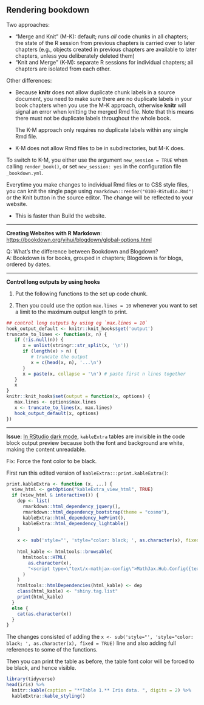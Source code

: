 ## Rendering bookdown

Two approaches:

- “Merge and Knit” (M-K): default; runs *all* code chunks in all chapters; the state of the R session from previous chapters is carried over to later chapters (e.g., objects created in previous chapters are available to later chapters, unless you deliberately deleted them)
- “Knit and Merge” (K-M): separate R sessions for individual chapters; all chapters are isolated from each other.

Other differences:

- Because **knitr** does not allow duplicate chunk labels in a source document, you need to make sure there are no duplicate labels in your book chapters when you use the M-K approach, otherwise **knitr** will signal an error when knitting the merged Rmd file. Note that this means there must not be duplicate labels throughout the whole book. 

  The K-M approach only requires no duplicate labels within any single Rmd file.

- K-M does not allow Rmd files to be in subdirectories, but M-K does.

To switch to K-M, you either use the argument `new_session = TRUE` when calling `render_book()`, or set `new_session: yes` in the configuration file `_bookdown.yml`.


Everytime you make changes to individual Rmd files or to CSS style files, you can knit the single page using `rmarkdown::render("0100-RStudio.Rmd")` or the Knit button in the source editor. The change will be reflected to your website.

- This is faster than Build the website.

--------------------------------------------------------------------------------

**Creating Websites with R Markdown**: <https://bookdown.org/yihui/blogdown/global-options.html>

Q: What's the difference between Bookdown and Blogdown?  
A: Bookdown is for books, grouped in chapters; Blogdown is for blogs, ordered by dates.



--------------------------------------------------------------------------------

**Control long outputs by using hooks**

1. Put the following functions to the set up code chunk.

2. Then you could use the option `max.lines = 10` whenever you want to set a limit to the maximum output length to print.

```r
## control long outputs by using eg `max.lines = 10`
hook_output_default <- knitr::knit_hooks$get('output')
truncate_to_lines <- function(x, n) {
   if (!is.null(n)) {
      x = unlist(stringr::str_split(x, '\n'))
      if (length(x) > n) {
         # truncate the output
         x = c(head(x, n), '...\n')
      }
      x = paste(x, collapse = '\n') # paste first n lines together
   }
   x
}
knitr::knit_hooks$set(output = function(x, options) {
   max.lines <- options$max.lines
   x <- truncate_to_lines(x, max.lines)
   hook_output_default(x, options)
})
```

--------------------------------------------------------------------------------

**Issue**: <u>In RStudio dark mode</u>, `kableExtra` tables are invisible in the code block output preview because both the font and background are white, making the content unreadable.

Fix: Force the font color to be black. 

First run this edited version of `kableExtra:::print.kableExtra()`:

```r
print.kableExtra <- function (x, ...) {
  view_html <- getOption("kableExtra_view_html", TRUE)
  if (view_html & interactive()) {
    dep <- list(
      rmarkdown::html_dependency_jquery(), 
      rmarkdown::html_dependency_bootstrap(theme = "cosmo"), 
      kableExtra::html_dependency_kePrint(), 
      kableExtra::html_dependency_lightable()
    )
    
    x <- sub('style="', 'style="color: black; ', as.character(x), fixed = TRUE)
        
    html_kable <- htmltools::browsable(
      htmltools::HTML(
        as.character(x), 
        "<script type=\"text/x-mathjax-config\">MathJax.Hub.Config({tex2jax: {inlineMath: [[\"$\",\"$\"]]}})</script><script async src=\"https://mathjax.rstudio.com/latest/MathJax.js?config=TeX-AMS-MML_HTMLorMML\"></script>"
      )
    )
    htmltools::htmlDependencies(html_kable) <- dep
    class(html_kable) <- "shiny.tag.list"
    print(html_kable)
  }
  else {
    cat(as.character(x))
  }
}
```

The changes consisted of adding the `x <- sub('style="', 'style="color: black; ', as.character(x), fixed = TRUE)` line and also adding full references to some of the functions.

Then you can print the table as before, the table font color will be forced to be black, and hence visible.

```r
library(tidyverse)
head(iris) %>% 
  knitr::kable(caption = "**Table 1.** Iris data. ", digits = 2) %>% 
  kableExtra::kable_styling()
```


